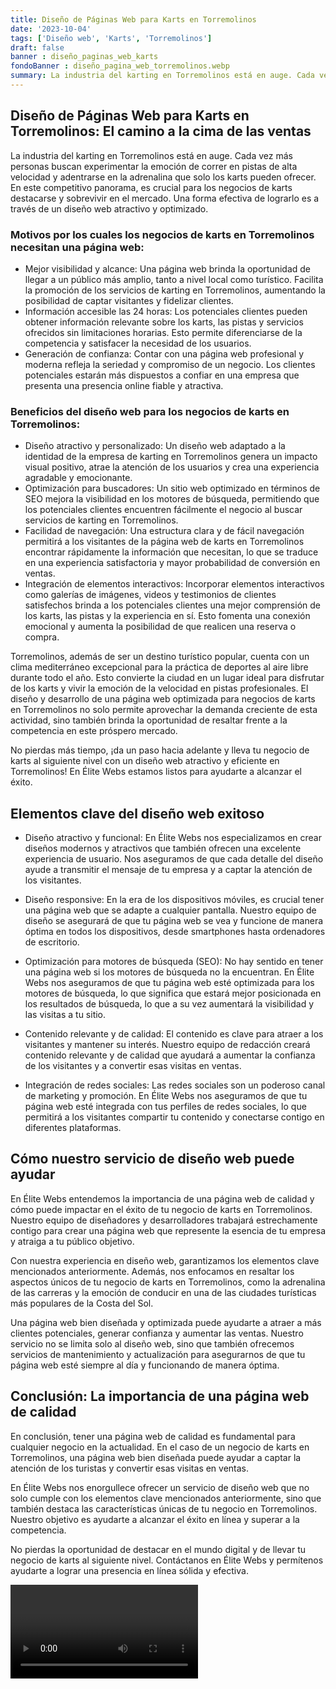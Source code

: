 ```yaml
---
title: Diseño de Páginas Web para Karts en Torremolinos
date: '2023-10-04'
tags: ['Diseño web', 'Karts', 'Torremolinos']
draft: false
banner : diseño_paginas_web_karts
fondoBanner : diseño_pagina_web_torremolinos.webp
summary: La industria del karting en Torremolinos está en auge. Cada vez más personas buscan experimentar la emoción de correr en pistas de alta velocidad y adentrarse en la adrenalina que solo los karts pueden ofrecer. En este competitivo panorama, es crucial para los negocios de karts destacarse y sobrevivir en el mercado. Una forma efectiva de lograrlo es a través de un diseño web atractivo y optimizado.
---
```


## Diseño de Páginas Web para Karts en Torremolinos: El camino a la cima de las ventas

La industria del karting en Torremolinos está en auge. Cada vez más personas buscan experimentar la emoción de correr en pistas de alta velocidad y adentrarse en la adrenalina que solo los karts pueden ofrecer. En este competitivo panorama, es crucial para los negocios de karts destacarse y sobrevivir en el mercado. Una forma efectiva de lograrlo es a través de un diseño web atractivo y optimizado.

### Motivos por los cuales los negocios de karts en Torremolinos necesitan una página web:

- Mejor visibilidad y alcance: Una página web brinda la oportunidad de llegar a un público más amplio, tanto a nivel local como turístico. Facilita la promoción de los servicios de karting en Torremolinos, aumentando la posibilidad de captar visitantes y fidelizar clientes.
- Información accesible las 24 horas: Los potenciales clientes pueden obtener información relevante sobre los karts, las pistas y servicios ofrecidos sin limitaciones horarias. Esto permite diferenciarse de la competencia y satisfacer la necesidad de los usuarios.
- Generación de confianza: Contar con una página web profesional y moderna refleja la seriedad y compromiso de un negocio. Los clientes potenciales estarán más dispuestos a confiar en una empresa que presenta una presencia online fiable y atractiva.

### Beneficios del diseño web para los negocios de karts en Torremolinos:

- Diseño atractivo y personalizado: Un diseño web adaptado a la identidad de la empresa de karting en Torremolinos genera un impacto visual positivo, atrae la atención de los usuarios y crea una experiencia agradable y emocionante.
- Optimización para buscadores: Un sitio web optimizado en términos de SEO mejora la visibilidad en los motores de búsqueda, permitiendo que los potenciales clientes encuentren fácilmente el negocio al buscar servicios de karting en Torremolinos.
- Facilidad de navegación: Una estructura clara y de fácil navegación permitirá a los visitantes de la página web de karts en Torremolinos encontrar rápidamente la información que necesitan, lo que se traduce en una experiencia satisfactoria y mayor probabilidad de conversión en ventas.
- Integración de elementos interactivos: Incorporar elementos interactivos como galerías de imágenes, videos y testimonios de clientes satisfechos brinda a los potenciales clientes una mejor comprensión de los karts, las pistas y la experiencia en sí. Esto fomenta una conexión emocional y aumenta la posibilidad de que realicen una reserva o compra.

Torremolinos, además de ser un destino turístico popular, cuenta con un clima mediterráneo excepcional para la práctica de deportes al aire libre durante todo el año. Esto convierte la ciudad en un lugar ideal para disfrutar de los karts y vivir la emoción de la velocidad en pistas profesionales. El diseño y desarrollo de una página web optimizada para negocios de karts en Torremolinos no solo permite aprovechar la demanda creciente de esta actividad, sino también brinda la oportunidad de resaltar frente a la competencia en este próspero mercado.

No pierdas más tiempo, ¡da un paso hacia adelante y lleva tu negocio de karts al siguiente nivel con un diseño web atractivo y eficiente en Torremolinos! En Élite Webs estamos listos para ayudarte a alcanzar el éxito.

<GifSeo />

<Cta />

## Elementos clave del diseño web exitoso

- Diseño atractivo y funcional: En Élite Webs nos especializamos en crear diseños modernos y atractivos que también ofrecen una excelente experiencia de usuario. Nos aseguramos de que cada detalle del diseño ayude a transmitir el mensaje de tu empresa y a captar la atención de los visitantes.

- Diseño responsive: En la era de los dispositivos móviles, es crucial tener una página web que se adapte a cualquier pantalla. Nuestro equipo de diseño se asegurará de que tu página web se vea y funcione de manera óptima en todos los dispositivos, desde smartphones hasta ordenadores de escritorio.

- Optimización para motores de búsqueda (SEO): No hay sentido en tener una página web si los motores de búsqueda no la encuentran. En Élite Webs nos aseguramos de que tu página web esté optimizada para los motores de búsqueda, lo que significa que estará mejor posicionada en los resultados de búsqueda, lo que a su vez aumentará la visibilidad y las visitas a tu sitio.

- Contenido relevante y de calidad: El contenido es clave para atraer a los visitantes y mantener su interés. Nuestro equipo de redacción creará contenido relevante y de calidad que ayudará a aumentar la confianza de los visitantes y a convertir esas visitas en ventas.

- Integración de redes sociales: Las redes sociales son un poderoso canal de marketing y promoción. En Élite Webs nos aseguramos de que tu página web esté integrada con tus perfiles de redes sociales, lo que permitirá a los visitantes compartir tu contenido y conectarse contigo en diferentes plataformas.

## Cómo nuestro servicio de diseño web puede ayudar

En Élite Webs entendemos la importancia de una página web de calidad y cómo puede impactar en el éxito de tu negocio de karts en Torremolinos. Nuestro equipo de diseñadores y desarrolladores trabajará estrechamente contigo para crear una página web que represente la esencia de tu empresa y atraiga a tu público objetivo.

Con nuestra experiencia en diseño web, garantizamos los elementos clave mencionados anteriormente. Además, nos enfocamos en resaltar los aspectos únicos de tu negocio de karts en Torremolinos, como la adrenalina de las carreras y la emoción de conducir en una de las ciudades turísticas más populares de la Costa del Sol.

Una página web bien diseñada y optimizada puede ayudarte a atraer a más clientes potenciales, generar confianza y aumentar las ventas. Nuestro servicio no se limita solo al diseño web, sino que también ofrecemos servicios de mantenimiento y actualización para asegurarnos de que tu página web esté siempre al día y funcionando de manera óptima.

## Conclusión: La importancia de una página web de calidad

En conclusión, tener una página web de calidad es fundamental para cualquier negocio en la actualidad. En el caso de un negocio de karts en Torremolinos, una página web bien diseñada puede ayudar a captar la atención de los turistas y convertir esas visitas en ventas.

En Élite Webs nos enorgullece ofrecer un servicio de diseño web que no solo cumple con los elementos clave mencionados anteriormente, sino que también destaca las características únicas de tu negocio en Torremolinos. Nuestro objetivo es ayudarte a alcanzar el éxito en línea y superar a la competencia.

No pierdas la oportunidad de destacar en el mundo digital y de llevar tu negocio de karts al siguiente nivel. Contáctanos en Élite Webs y permítenos ayudarte a lograr una presencia en línea sólida y efectiva.

<Video />

<CtaBot job='Karts' city='Torremolinos'/>

<Gmaps query='Torremolinos+españa+maps' />